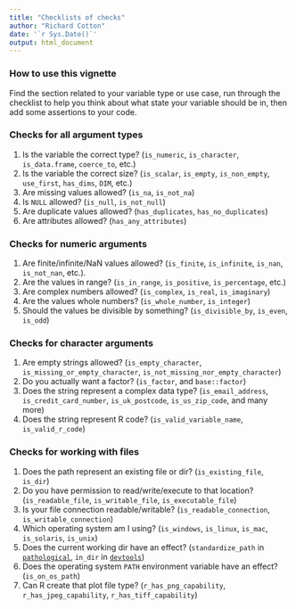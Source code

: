 ```yaml
---
title: "Checklists of checks"
author: "Richard Cotton"
date: '`r Sys.Date()`'
output: html_document
---
```

  
<!--
%\VignetteEngine{knitr::rmarkdown}
%\VignetteIndexEntry{3. Checklists of checks}
-->
  
### How to use this vignette

Find the section related to your variable type or use case, run through the
checklist to help you think about what state your variable should be in, then
add some assertions to your code.

### Checks for all argument types

1. Is the variable the correct type? (`is_numeric`, `is_character`, 
`is_data.frame`, `coerce_to`, etc.)
2. Is the variable the correct size? (`is_scalar`, `is_empty`, `is_non_empty`, 
`use_first`, `has_dims`, `DIM`, etc.)
3. Are missing values allowed? (`is_na`, `is_not_na`)
4. Is `NULL` allowed? (`is_null`, `is_not_null`)
5. Are duplicate values allowed? (`has_duplicates`, `has_no_duplicates`)
6. Are attributes allowed? (`has_any_attributes`)

### Checks for numeric arguments

1. Are finite/infinite/NaN values allowed? (`is_finite`, `is_infinite`, 
`is_nan`, `is_not_nan`, etc.).
2. Are the values in range? (`is_in_range`, `is_positive`, `is_percentage`, etc.)
3. Are complex numbers allowed? (`is_complex`, `is_real`, `is_imaginary`)
4. Are the values whole numbers? (`is_whole_number`, `is_integer`)
5. Should the values be divisible by something? (`is_divisible_by`, `is_even`, 
`is_odd`)

### Checks for character arguments

1. Are empty strings allowed? (`is_empty_character`, 
`is_missing_or_empty_character`, `is_not_missing_nor_empty_character`)
2. Do you actually want a factor? (`is_factor`, and `base::factor`)
3. Does the string represent a complex data type? (`is_email_address`, 
`is_credit_card_number`, `is_uk_postcode`, `is_us_zip_code`, and many more)
4. Does the string represent R code? (`is_valid_variable_name`, 
`is_valid_r_code`)

### Checks for working with files

1. Does the path represent an existing file or dir? (`is_existing_file`, 
`is_dir`)
2. Do you have permission to read/write/execute to that location? 
(`is_readable_file`, `is_writable_file`, `is_executable_file`)
3. Is your file connection readable/writable? (`is_readable_connection`, 
`is_writable_connection`)
4. Which operating system am I using? (`is_windows`, `is_linux`, `is_mac`, 
`is_solaris`, `is_unix`)
5. Does the current working dir have an effect? (`standardize_path` in 
[`pathological`](http://github.com/richierocks/pathological), `in_dir` in 
[`devtools`](https://github.com/hadley/devtools/))
7. Does the operating system `PATH` environment variable have an effect? (`is_on_os_path`)
6. Can R create that plot file type? (`r_has_png_capability`, 
`r_has_jpeg_capability`, `r_has_tiff_capability`)
